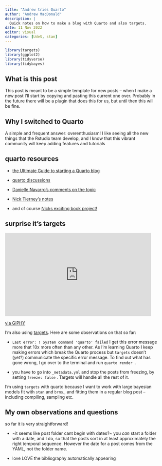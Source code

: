 ```yaml
---
title: "Andrew tries Quarto"
author: "Andrew MacDonald"
description: |
  Quick notes on how to make a blog with Quarto and also targets.
date: 11 Nov 2022
editor: visual
categories: [UdeS, stan]
---
```


```r
library(targets)
library(ggplot2)
library(tidyverse)
library(tidybayes)
```

## What is this post

This post is meant to be a simple template for new posts -- when I make a new post I'll start by copying and pasting this current one over. Probably in the future there will be a plugin that does this for us, but until then this will be fine.

## Why I switched to Quarto

A simple and frequent answer: overenthusiasm! I like seeing all the new things that the Rstudio team develop, and I know that this vibrant community will keep adding features and tutorials

## quarto resources

-   [the Ultimate Guide to starting a Quarto blog](https://albert-rapp.de/posts/13_quarto_blog_writing_guide/13_quarto_blog_writing_guide.htm)

-   [quarto discussions](https://github.com/quarto-dev/quarto-cli/discussions)

-   [Danielle Navarro's comments on the topic](https://blog.djnavarro.net/posts/2022-04-20_porting-to-quarto/)

-   [Nick Tierney's notes](https://www.njtierney.com/post/2022/04/11/rmd-to-qmd/)

-   and of course [Nicks exciting book project!](https://rmd4sci.njtierney.com/)

## surprise it's targets

<iframe src="https://giphy.com/embed/12yB3XoYboAkjm" width="480" height="273" frameBorder="0" class="giphy-embed" allowFullScreen>

</iframe>

<p><a href="https://giphy.com/gifs/disney-2016-new-year-the-emperors-groove-12yB3XoYboAkjm">via GIPHY</a></p>

I'm also using [targets](https://github.com/ropensci/targets). Here are some observations on that so far:

-   `Last error: ! System command 'quarto' failed` I get this error message more that 10x more often than any other. As I'm learning Quarto I keep making errors which break the Quarto process but `targets` doesn't (yet?) communicate the specific error message. To find out what has gone wrong, I go over to the terminal and run `quarto render .`

-   you have to go into `_metadata.yml` and stop the posts from freezing, by setting `freeze: false` . Targets will handle all the rest of it.

I'm using `targets` with quarto because I want to work with large bayesian models fit with `stan` and `brms`., and fitting them in a regular blog post -- including compiling, sampling etc.

## My own observations and questions

so far it is very straightforward!

-   ~it seems like post folder cant begin with dates?~ you *can* start a folder with a date, and I do, so that the posts sort in at least approximately the right temporal sequence. However the date for a post comes from the YAML, not the folder name. 

-   love LOVE the bibliography automatically appearing
